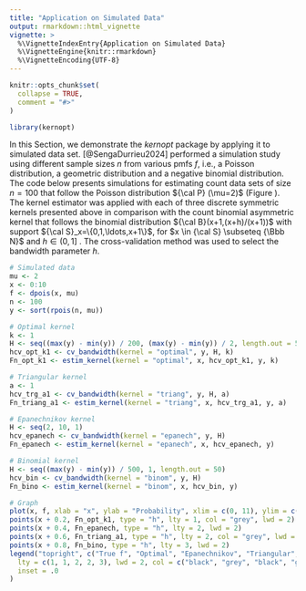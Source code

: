 ```yaml
---
title: "Application on Simulated Data"
output: rmarkdown::html_vignette
vignette: >
  %\VignetteIndexEntry{Application on Simulated Data}
  %\VignetteEngine{knitr::rmarkdown}
  %\VignetteEncoding{UTF-8}
---
```


```r
knitr::opts_chunk$set(
  collapse = TRUE,
  comment = "#>"
)
```

```r
library(kernopt)
```

In this Section, we demonstrate the *kernopt* package by applying it to simulated data set. [@SengaDurrieu2024] performed a simulation study using different sample sizes $n$ from various pmfs $f$, i.e., a Poisson distribution, a geometric distribution and a negative binomial distribution. The code below presents simulations for estimating count data sets of size $n=100$ that follow the Poisson distribution ${\cal P} (\mu=2)$ (Figure \ref{fig:Simulations_Poisson}). The kernel estimator was applied with each of three discrete symmetric kernels presented above in comparison with the count binomial asymmetric kernel that follows the binomial distribution ${\cal B}(x+1,(x+h)/(x+1))$ with support ${\cal S}_x=\{0,1,\ldots,x+1\}$, for $x \in {\cal S} \subseteq {\Bbb N}$ and $h \in (0,1]$ \citep{KokonSenga11}. The cross-validation method was used to select the bandwidth parameter $h$.

```r
# Simulated data
mu <- 2
x <- 0:10
f <- dpois(x, mu)
n <- 100
y <- sort(rpois(n, mu))

# Optimal kernel
k <- 1
H <- seq((max(y) - min(y)) / 200, (max(y) - min(y)) / 2, length.out = 50)
hcv_opt_k1 <- cv_bandwidth(kernel = "optimal", y, H, k)
Fn_opt_k1 <- estim_kernel(kernel = "optimal", x, hcv_opt_k1, y, k)

# Triangular kernel
a <- 1
hcv_trg_a1 <- cv_bandwidth(kernel = "triang", y, H, a)
Fn_triang_a1 <- estim_kernel(kernel = "triang", x, hcv_trg_a1, y, a)

# Epanechnikov kernel
H <- seq(2, 10, 1)
hcv_epanech <- cv_bandwidth(kernel = "epanech", y, H)
Fn_epanech <- estim_kernel(kernel = "epanech", x, hcv_epanech, y)

# Binomial kernel
H <- seq((max(y) - min(y)) / 500, 1, length.out = 50)
hcv_bin <- cv_bandwidth(kernel = "binom", y, H)
Fn_bino <- estim_kernel(kernel = "binom", x, hcv_bin, y)

# Graph
plot(x, f, xlab = "x", ylab = "Probability", xlim = c(0, 11), ylim = c(0, 0.35), type = "h", lwd = 2, main = paste("n=", n, sep = ""))
points(x + 0.2, Fn_opt_k1, type = "h", lty = 1, col = "grey", lwd = 2)
points(x + 0.4, Fn_epanech, type = "h", lty = 2, lwd = 2)
points(x + 0.6, Fn_triang_a1, type = "h", lty = 2, col = "grey", lwd = 2)
points(x + 0.8, Fn_bino, type = "h", lty = 3, lwd = 2)
legend("topright", c("True f", "Optimal", "Epanechnikov", "Triangular", "Binomial"),
  lty = c(1, 1, 2, 2, 3), lwd = 2, col = c("black", "grey", "black", "grey", "black"),
  inset = .0
)
```
